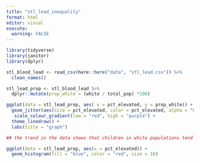 ```yaml
---
title: "stl_lead_inequality"
format: html
editor: visual
execute: 
  warning: FALSE
---
```


```r
library(tidyverse)
library(janitor)
library(dplyr)
```

```r
stl_blood_lead <- read_csv(here::here("data", "stl_lead.csv")) %>% 
  clean_names()
```

```r
stl_lead_prop <- stl_blood_lead %>% 
  dplyr::mutate(prop_white = (white / total_pop) *100)
```

```r
ggplot(data = stl_lead_prop, aes( x = pct_elevated, y = prop_white)) +
  geom_jitter(aes(size = pct_elevated, color = pct_elevated, alpha = "0.5")) +
   scale_colour_gradient(low = "red", high = "purple") +
  theme_linedraw() +
  labs(title = "graph")

```

```r
## the trend in the data shows that children in white populations tend to have lower levels of lead compared to children in non-white populations.
```

```r
ggplot(data = stl_lead_prop, aes(x = pct_elevated)) +
  geom_histogram(fill = "blue", color = "red", size = 10)

```
